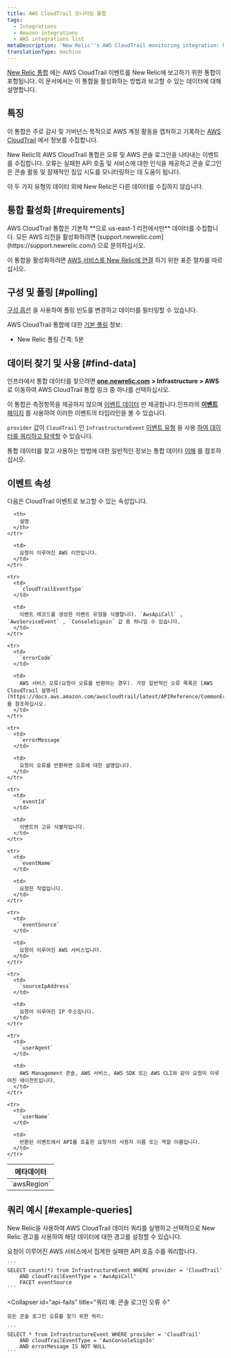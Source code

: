 ```yaml
---
title: AWS CloudTrail 모니터링 통합
tags:
  - Integrations
  - Amazon integrations
  - AWS integrations list
metaDescription: 'New Relic''s AWS CloudTrail monitoring integration: how to enable it, and what data it reports.'
translationType: machine
---
```


[New Relic 통합](/docs/infrastructure/integrations-getting-started/getting-started/introduction-infrastructure-integrations) 에는 AWS CloudTrail 이벤트를 New Relic에 보고하기 위한 통합이 포함됩니다. 이 문서에서는 이 통합을 활성화하는 방법과 보고할 수 있는 데이터에 대해 설명합니다.

## 특징

이 통합은 주로 감사 및 거버넌스 목적으로 AWS 계정 활동을 캡처하고 기록하는 [AWS CloudTrail](https://aws.amazon.com/documentation/cloudtrail/) 에서 정보를 수집합니다.

New Relic의 AWS CloudTrail 통합은 오류 및 AWS 콘솔 로그인을 나타내는 이벤트를 수집합니다. 오류는 실패한 API 호출 및 서비스에 대한 인식을 제공하고 콘솔 로그인은 콘솔 활동 및 잠재적인 침입 시도를 모니터링하는 데 도움이 됩니다.

이 두 가지 유형의 데이터 외에 New Relic은 다른 데이터를 수집하지 않습니다.

## 통합 활성화 [#requirements]

<Callout variant="important">
  AWS CloudTrail 통합은 기본적 **으로 us-east-1 리전에서만** 데이터를 수집합니다. 모든 AWS 리전을 활성화하려면 [support.newrelic.com](https://support.newrelic.com/) 으로 문의하십시오.
</Callout>

이 통합을 활성화하려면 [AWS 서비스를 New Relic에 연결](/docs/infrastructure/amazon-integrations/get-started/connect-aws-new-relic-infrastructure-monitoring/) 하기 위한 표준 절차를 따르십시오.

## 구성 및 폴링 [#polling]

[구성 옵션](/docs/integrations/new-relic-integrations/getting-started/configure-polling-frequency-data-collection-cloud-integrations) 을 사용하여 폴링 빈도를 변경하고 데이터를 필터링할 수 있습니다.

AWS CloudTrail 통합에 대한 [기본 폴링](/docs/infrastructure/amazon-integrations/aws-integrations-list/aws-polling-intervals-infrastructure-integrations) 정보:

* New Relic 폴링 간격: 5분

## 데이터 찾기 및 사용 [#find-data]

인프라에서 통합 데이터를 찾으려면 [**one.newrelic.com**](https://one.newrelic.com) **> Infrastructure > AWS** 로 이동하여 AWS CloudTrail 통합 링크 중 하나를 선택하십시오.

이 통합은 측정항목을 제공하지 않으며 [이벤트 데이터](/docs/telemetry-data-platform/understand-data/new-relic-data-types/#events-new-relic) 만 제공합니다.인프라의 [**이벤트** 페이지](/docs/infrastructure/new-relic-infrastructure/infrastructure-ui-pages/infrastructure-events-page-live-feed-every-config-change) 를 사용하여 이러한 이벤트의 타임라인을 볼 수 있습니다.

`provider` 값이 `CloudTrail` 인 `InfrastructureEvent` [이벤트 유형](/docs/data-apis/understand-data/new-relic-data-types/#event-data) 을 사용 [하여 데이터를 쿼리하고 탐색할](/docs/using-new-relic/data/understand-data/query-new-relic-data) 수 있습니다.

통합 데이터를 찾고 사용하는 방법에 대한 일반적인 정보는 통합 데이터 [이해](/docs/infrastructure/integrations/find-use-infrastructure-integration-data) 를 참조하십시오.

## 이벤트 속성

다음은 CloudTrail 이벤트로 보고할 수 있는 속성입니다.

<table>
  <thead>
    <tr>
      <th>
        메타데이터
      </th>

      <th>
        설명
      </th>
    </tr>
  </thead>

  <tbody>
    <tr>
      <td>
        `awsRegion`
      </td>

      <td>
        요청이 이루어진 AWS 리전입니다.
      </td>
    </tr>

    <tr>
      <td>
        `cloudTrailEventType`
      </td>

      <td>
        이벤트 레코드를 생성한 이벤트 유형을 식별합니다. `AwsApiCall` , `AwsServiceEvent` , `ConsoleSignin` 값 중 하나일 수 있습니다.
      </td>
    </tr>

    <tr>
      <td>
        `errorCode`
      </td>

      <td>
        AWS 서비스 오류(요청이 오류를 반환하는 경우). 가장 일반적인 오류 목록은 [AWS CloudTrail 설명서](https://docs.aws.amazon.com/awscloudtrail/latest/APIReference/CommonErrors.html) 를 참조하십시오.
      </td>
    </tr>

    <tr>
      <td>
        `errorMessage`
      </td>

      <td>
        요청이 오류를 반환하면 오류에 대한 설명입니다.
      </td>
    </tr>

    <tr>
      <td>
        `eventId`
      </td>

      <td>
        이벤트의 고유 식별자입니다.
      </td>
    </tr>

    <tr>
      <td>
        `eventName`
      </td>

      <td>
        요청한 작업입니다.
      </td>
    </tr>

    <tr>
      <td>
        `eventSource`
      </td>

      <td>
        요청이 이루어진 AWS 서비스입니다.
      </td>
    </tr>

    <tr>
      <td>
        `sourceIpAddress`
      </td>

      <td>
        요청이 이루어진 IP 주소입니다.
      </td>
    </tr>

    <tr>
      <td>
        `userAgent`
      </td>

      <td>
        AWS Management 콘솔, AWS 서비스, AWS SDK 또는 AWS CLI와 같이 요청이 이루어진 에이전트입니다.
      </td>
    </tr>

    <tr>
      <td>
        `userName`
      </td>

      <td>
        반환된 이벤트에서 API를 호출한 요청자의 사용자 이름 또는 역할 이름입니다.
      </td>
    </tr>
  </tbody>
</table>

## 쿼리 예시 [#example-queries]

New Relic을 사용하여 AWS CloudTrail 데이터 쿼리를 실행하고 선택적으로 New Relic 경고를 사용하여 해당 데이터에 대한 경고를 설정할 수 있습니다.

<CollapserGroup>
  <Collapser
    id="api-fails"
    title="쿼리 예: 실패한 API 호출 수"
  >
    요청이 이루어진 AWS 서비스에서 집계한 실패한 API 호출 수를 쿼리합니다.

    ```
    SELECT count(*) from InfrastructureEvent WHERE provider = 'CloudTrail' 
        AND cloudTrailEventType = 'AwsApiCall' 
        FACET eventSource
    ```
  </Collapser>

  <Collapser
    id="api-fails"
    title="쿼리 예: 콘솔 로그인 오류 수"
  >
    모든 콘솔 로그인 오류를 찾기 위한 쿼리:

    ```
    SELECT * from InfrastructureEvent WHERE provider = 'CloudTrail' 
        AND cloudTrailEventType = 'AwsConsoleSignIn' 
        AND errorMessage IS NOT NULL
    ```
  </Collapser>
</CollapserGroup>